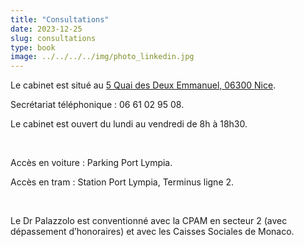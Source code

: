 ```yaml
---
title: "Consultations"
date: 2023-12-25
slug: consultations
type: book
image: ../../../../img/photo_linkedin.jpg
---
```


Le cabinet est situé au [5 Quai des Deux Emmanuel, 06300 Nice](https://www.google.com/maps/place//data=!4m2!3m1!1s0x12cddab8af34eef5:0xc661cf3ccb078d18?sa=X&ved=2ahUKEwib7uubsaqDAxVVVaQEHXB4Ce8Q4kB6BAgOEA).

Secrétariat téléphonique : 06 61 02 95 08.

Le cabinet est ouvert du lundi au vendredi de 8h à 18h30.

<br>

Accès en voiture : Parking Port Lympia.

Accès en tram : Station Port Lympia, Terminus ligne 2.

<br>

Le Dr Palazzolo est conventionné avec la CPAM en secteur 2 (avec dépassement d'honoraires)
et avec les Caisses Sociales de Monaco.
